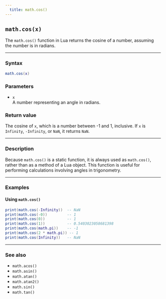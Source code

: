 ```yaml
---
  title: math.cos() 
---
```


## `math.cos(x)`

The `math.cos()` function in Lua returns the cosine of a number, assuming the number is in radians.

---

### Syntax  

```lua
math.cos(x)
```

### Parameters  

- `x`  
  A number representing an angle in radians.

### Return value  

The cosine of `x`, which is a number between -1 and 1, inclusive. If `x` is `Infinity`, `-Infinity`, or `NaN`, it returns `NaN`.

---

### Description  

Because `math.cos()` is a static function, it is always used as `math.cos()`, rather than as a method of a Lua object. This function is useful for performing calculations involving angles in trigonometry.

---

### Examples  

#### Using `math.cos()`  

```lua
print(math.cos(-Infinity))  -- NaN
print(math.cos(-0))         -- 1
print(math.cos(0))          -- 1
print(math.cos(1))          -- 0.5403023058681398
print(math.cos(math.pi))    -- -1
print(math.cos(2 * math.pi)) -- 1
print(math.cos(Infinity))   -- NaN
```

---

### See also  

- `math.acos()`  
- `math.asin()`  
- `math.atan()`  
- `math.atan2()`  
- `math.sin()`  
- `math.tan()`  

